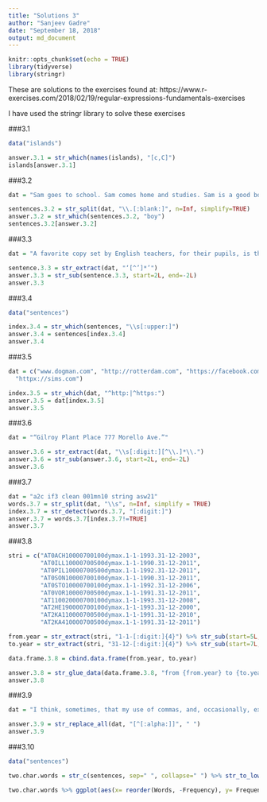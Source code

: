 ```yaml
---
title: "Solutions 3"
author: "Sanjeev Gadre"
date: "September 18, 2018"
output: md_document
---
```


```r
knitr::opts_chunk$set(echo = TRUE)
library(tidyverse)
library(stringr)
```

These are solutions to the exercises found at:
https://www.r-exercises.com/2018/02/19/regular-expressions-fundamentals-exercises

I have used the stringr library to solve these exercises

###3.1
```r
data("islands")

answer.3.1 = str_which(names(islands), "[c,C]")
islands[answer.3.1]
```

###3.2
```r
dat = "Sam goes to school. Sam comes home and studies. Sam is a good boy."

sentences.3.2 = str_split(dat, "\\.[:blank:]", n=Inf, simplify=TRUE)
answer.3.2 = str_which(sentences.3.2, "boy")
sentences.3.2[answer.3.2]
```

###3.3
```r
dat = "A favorite copy set by English teachers, for their pupils, is the following sentence. This is because it contains every letter of the alphabet: ‘A quick brown fox jumps over the lazy dog.’"

sentence.3.3 = str_extract(dat, "‘[^’]*’")
answer.3.3 = str_sub(sentence.3.3, start=2L, end=-2L)
answer.3.3
```

###3.4
```r
data("sentences")

index.3.4 = str_which(sentences, "\\s[:upper:]")
answer.3.4 = sentences[index.3.4]
answer.3.4
```

###3.5
```r
dat = c("www.dogman.com", "http://rotterdam.com", "https://facebook.com", 
  "httpx://sims.com")

index.3.5 = str_which(dat, "^http:|^https:")
answer.3.5 = dat[index.3.5]
answer.3.5
```

###3.6
```r
dat = "“Gilroy Plant Place 777 Morello Ave.”"

answer.3.6 = str_extract(dat, "\\s[:digit:][^\\.]*\\.")
answer.3.6 = str_sub(answer.3.6, start=2L, end=-2L)
answer.3.6
```

###3.7
```r
dat = "a2c if3 clean 001mn10 string asw21"
words.3.7 = str_split(dat, "\\s", n=Inf, simplify = TRUE)
index.3.7 = str_detect(words.3.7, "[:digit:]")
answer.3.7 = words.3.7[index.3.7!=TRUE]
answer.3.7
```

###3.8
```r
stri = c("AT0ACH10000700100dymax.1-1-1993.31-12-2003",
         "AT0ILL10000700500dymax.1-1-1990.31-12-2011", 
         "AT0PIL10000700500dymax.1-1-1992.31-12-2011",
         "AT0SON10000700100dymax.1-1-1990.31-12-2011",
         "AT0STO10000700100dymax.1-1-1992.31-12-2006",  
         "AT0VOR10000700500dymax.1-1-1991.31-12-2011",
         "AT110020000700100dymax.1-1-1993.31-12-2008",
         "AT2HE190000700100dymax.1-1-1993.31-12-2000", 
         "AT2KA110000700500dymax.1-1-1991.31-12-2010", 
         "AT2KA410000700500dymax.1-1-1991.31-12-2011")

from.year = str_extract(stri, "1-1-[:digit:]{4}") %>% str_sub(start=5L, end=-1L)
to.year = str_extract(stri, "31-12-[:digit:]{4}") %>% str_sub(start=7L, end=-1L)

data.frame.3.8 = cbind.data.frame(from.year, to.year)

answer.3.8 = str_glue_data(data.frame.3.8, "from {from.year} to {to.year}")
answer.3.8
```

###3.9
```r
dat = "I think, sometimes, that my use of commas, and, occasionally, exclamation marks, can be excessive. Whenever I add a word or expression, not necessary, to the sentence, just like I did with the “not necessary” and like I am doing right now, I always include these words, well maybe not always, usually include these inserts between commas; so, basically, I enjoy writing long sentences, joined with lots of commas and, frequently, semi-colons and, often, colons (and have been rather prone to using brackets, as well)."

answer.3.9 = str_replace_all(dat, "[^[:alpha:]]", " ")
answer.3.9
```

###3.10
```r
data("sentences")

two.char.words = str_c(sentences, sep=" ", collapse=" ") %>% str_to_lower(locale = "en") %>% str_replace_all("[:punct:]", "") %>% str_split("\\s", n=Inf, simplify=TRUE) %>% .[str_length(.) == 2] %>% table(.) %>% as.data.frame(stringsAsFactors = FALSE) %>% `colnames<-`(c("Words", "Frequency"))

two.char.words %>% ggplot(aes(x= reorder(Words, -Frequency), y= Frequency))+ geom_col(fill="Red", alpha=0.5)+ xlab("Words")
```

